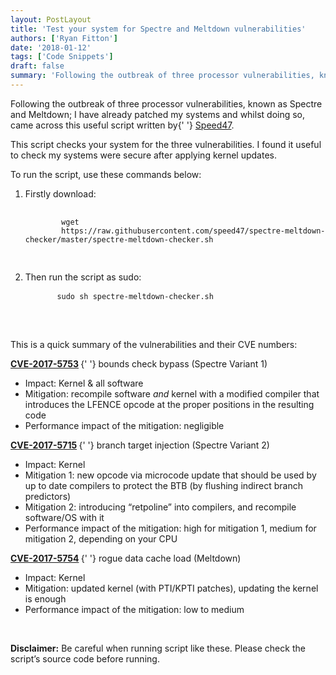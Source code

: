 ```yaml
---
layout: PostLayout
title: 'Test your system for Spectre and Meltdown vulnerabilities'
authors: ['Ryan Fitton']
date: '2018-01-12'
tags: ['Code Snippets']
draft: false
summary: 'Following the outbreak of three processor vulnerabilities, known as Spectre and Meltdown; I have already patched my systems and whilst doing so, came across this useful script written by Speed47. This script checks your system for the three vulnerabilities. I found it useful to check my systems were secure after applying kernel updates. To run [&amp;hellip;]'
---
```


<p>
  Following the outbreak of three processor vulnerabilities, known as Spectre and Meltdown; I have
  already patched my systems and whilst doing so, came across this useful script written by{' '}
  <a href="https://github.com/speed47/spectre-meltdown-checker">Speed47</a>.
</p>
<p>
  This script checks your system for the three vulnerabilities. I found it useful to check my
  systems were secure after applying kernel updates.
</p>
<p>To run the script, use these commands below:</p>
<ol>
  <li>
    Firstly download:
    <pre class="language-bash">
      <code class="language-bash">
        wget
        https://raw.githubusercontent.com/speed47/spectre-meltdown-checker/master/spectre-meltdown-checker.sh
      </code>
    </pre>
  </li>
  <li>
    Then run the script as sudo:
    <pre class="language-bash">
      <code class="language-bash">sudo sh spectre-meltdown-checker.sh</code>
    </pre>
  </li>
</ol>
<p>&nbsp;</p>
<p>This is a quick summary of the vulnerabilities and their CVE numbers:</p>
<p>
  <strong>
    <a href="https://nvd.nist.gov/vuln/detail/CVE-2017-5753#">CVE-2017-5753</a>
  </strong>{' '}
  bounds check bypass (Spectre Variant 1)
</p>
<ul>
  <li>Impact: Kernel &amp; all software</li>
  <li>
    Mitigation: recompile software <em>and</em> kernel with a modified compiler that introduces the
    LFENCE opcode at the proper positions in the resulting code
  </li>
  <li>Performance impact of the mitigation: negligible</li>
</ul>
<p>
  <strong>
    <a href="https://nvd.nist.gov/vuln/detail/CVE-2017-5715">CVE-2017-5715</a>
  </strong>{' '}
  branch target injection (Spectre Variant 2)
</p>
<ul>
  <li>Impact: Kernel</li>
  <li>
    Mitigation 1: new opcode via microcode update that should be used by up to date compilers to
    protect the BTB (by flushing indirect branch predictors)
  </li>
  <li>
    Mitigation 2: introducing &#8220;retpoline&#8221; into compilers, and recompile software/OS with
    it
  </li>
  <li>
    Performance impact of the mitigation: high for mitigation 1, medium for mitigation 2, depending
    on your CPU
  </li>
</ul>
<p>
  <strong>
    <a href="https://nvd.nist.gov/vuln/detail/CVE-2017-5754">CVE-2017-5754</a>
  </strong>{' '}
  rogue data cache load (Meltdown)
</p>
<ul>
  <li>Impact: Kernel</li>
  <li>Mitigation: updated kernel (with PTI/KPTI patches), updating the kernel is enough</li>
  <li>Performance impact of the mitigation: low to medium</li>
</ul>
<p>&nbsp;</p>
<p>
  <strong>Disclaimer:</strong> Be careful when running script like these. Please check the
  script&#8217;s source code before running.
</p>
